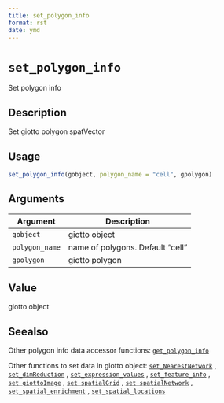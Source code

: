 ```yaml
--- 
title: set_polygon_info 
format: rst 
date: ymd 
--- 
```

# `set_polygon_info`

Set polygon info


## Description

Set giotto polygon spatVector


## Usage

```r
set_polygon_info(gobject, polygon_name = "cell", gpolygon)
```


## Arguments

Argument      |Description
------------- |----------------
`gobject`     |     giotto object
`polygon_name`     |     name of polygons. Default "cell"
`gpolygon`     |     giotto polygon


## Value

giotto object


## Seealso

Other polygon info data accessor functions:
 [`get_polygon_info`](#getpolygoninfo) 
 
 Other functions to set data in giotto object:
 [`set_NearestNetwork`](#setnearestnetwork) ,
 [`set_dimReduction`](#setdimreduction) ,
 [`set_expression_values`](#setexpressionvalues) ,
 [`set_feature_info`](#setfeatureinfo) ,
 [`set_giottoImage`](#setgiottoimage) ,
 [`set_spatialGrid`](#setspatialgrid) ,
 [`set_spatialNetwork`](#setspatialnetwork) ,
 [`set_spatial_enrichment`](#setspatialenrichment) ,
 [`set_spatial_locations`](#setspatiallocations)


